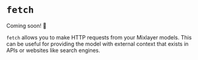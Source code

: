 # `fetch`

Coming soon! 🚧

`fetch` allows you to make HTTP requests from your Mixlayer models. This can be useful for providing the model with external context that exists in APIs or websites like search engines. 